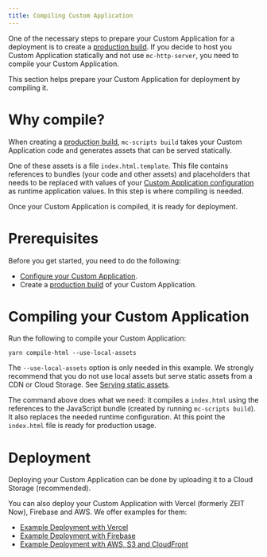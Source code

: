 ```yaml
---
title: Compiling Custom Application
---
```


One of the necessary steps to prepare your Custom Application for a deployment is to create a [production build](/deployment/production-build). If you decide to host you Custom Application statically and not use `mc-http-server`, you need to compile your Custom Application.

This section helps prepare your Custom Application for deployment by compiling it.

# Why compile?

When creating a [production build](/deployment/production-build), `mc-scripts build` takes your Custom Application code and generates assets that can be served statically.

One of these assets is a file `index.html.template`. This file contains references to bundles (your code and other assets) and placeholders that needs to be replaced with values of your [Custom Application configuration](/development/application-config) as runtime application values. In this step is where compiling is needed.

Once your Custom Application is compiled, it is ready for deployment.

# Prerequisites

Before you get started, you need to do the following:

- [Configure your Custom Application](/development/application-config).
- Create a [production build](/deployment/production-build) of your Custom Application.

# Compiling your Custom Application

Run the following to compile your Custom Application:

```console noPromptLines="2,4-6"
yarn compile-html --use-local-assets
```

<Info>

The `--use-local-assets` option is only needed in this example. We strongly recommend that you do not use local assets but serve static assets from a CDN or Cloud Storage. See [Serving static assets](/deployment/serving-static-assets).

</Info>

The command above does what we need: it compiles a `index.html` using the references to the JavaScript bundle (created by running `mc-scripts build`). It also replaces the needed runtime configuration. At this point the `index.html` file is ready for production usage.

# Deployment

Deploying your Custom Application can be done by uploading it to a Cloud Storage (recommended).

You can also deploy your Custom Application with Vercel (formerly ZEIT Now), Firebase and AWS.
We offer examples for them:

- [Example Deployment with Vercel](/deployment/example-deployment-vercel)
- [Example Deployment with Firebase](/deployment/example-deployment-firebase)
- [Example Deployment with AWS, S3 and CloudFront](/deployment/example-deployment-aws-s3-cloudfront)
